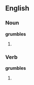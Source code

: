 ==English==

===Noun===
'''grumbles'''

# {{plural of|[[grumble]]}}

===Verb===
'''grumbles'''

# {{third-person singular of|[[grumble]]}}